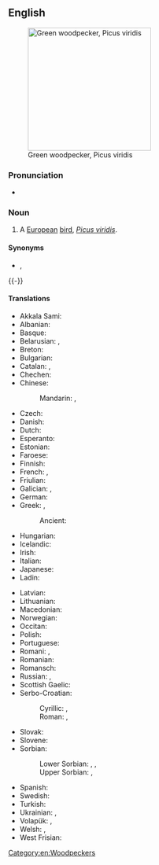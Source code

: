 ==English==
{{wikipedia}}
[[File:Picus_viridis_juv(ThKraft).jpg|thumb|250px|Green woodpecker, Picus viridis]]

===Pronunciation===
* {{a|US}} {{IPA|en|/ɡɹinˈwʊdpɛkə(ɹ)/}}

===Noun===
{{en-noun}}

# A [[European]] [[bird]], ''[[Picus viridis]]''.

====Synonyms====
* {{sense|Picus viridis}} {{l|en|popinjay}}, {{l|en|yaffle}}
{{-}}

====Translations====
{{trans-top|''Picus viridis''}}
* Akkala Sami: {{t|sia|ruonáčáihni}}
* Albanian: {{t|sq|qukapiku i gjelbër|?}}
* Basque: {{t|eu|okil berde}}
* Belarusian: {{t|be|зялёны дзя́цел|m}}, {{t|be|жаўна́|f}}
* Breton: {{t+|br|kazeg-koad|f}}
* Bulgarian: {{t|bg|зелен кълвач|m}}
* Catalan: {{t|ca|picot verd|m}}, {{t+|ca|fuster|m}}
* Chechen: {{t|ce|баьццара хенакӏур}}
* Chinese:
*: Mandarin: {{t|cmn|綠啄木鳥|sc=Hani}}, {{t|cmn|绿啄木鸟|tr=lǜ zhuómùniǎo|sc=Hani}}
* Czech: {{t+|cs|žluna zelená|f}}
* Danish: {{t+|da|grønspætte|c}}
* Dutch: {{t|nl|groene specht|m}}
* Esperanto: {{t|eo|verda pego}}
* Estonian: {{t|et|roherähn meltsas}}
* Faroese: {{t|fo|spónspæta|f}}
* Finnish: {{t+|fi|vihertikka}}
* French: {{t+|fr|pic vert|m}}, {{t+|fr|pivert|m}}
* Friulian: {{t|fur|pic vert|m}}
* Galician: {{t|gl|peto|m}}, {{t+|gl|peto verde|m}}
* German: {{t+|de|Grünspecht|m}}
* Greek: {{t|el|πρασινοτσικλιτάρα|f}}, {{t|el|πρασινοτσικλιτήρα|f}}
*: Ancient: {{t|grc|κελεός|m}}
* Hungarian: {{t|hu|zöld küllő}}
* Icelandic: {{t+|is|grænspæta|f}}
* Irish: {{t|ga|cnagaire glas|m}}
* Italian: {{t+|it|picchio verde|m}}
* Japanese: {{t|ja|ヨーロッパアオゲラ|tr=yōroppa aogera|sc=Jpan}}
* Ladin: {{t|lld|becalen vert|m}}
{{trans-mid}}
* Latvian: {{t|lv|zaļā dzilna|f}}
* Lithuanian: {{t|lt|žalioji meleta|f}}
* Macedonian: {{t|mk|зелен клукајдрвец|m}}
* Norwegian: {{t|no|grønnspett|m}}
* Occitan: {{t|oc|pic verd|m}}
* Polish: {{t+|pl|dzięcioł zielony|m}}
* Portuguese: {{t|pt|peto verde|m}}
* Romani: {{t|rom|charali-chuprtanka|f}}, {{t|rom|vunato-choportano|m}}
* Romanian: {{t|ro|ghionoaie verde|f}}
* Romansch: {{t|rm|pitgalain verd|m}}
* Russian: {{t|ru|зелёный дя́тел|m}}, {{t+|ru|желна́|f}}
* Scottish Gaelic: {{t|gd|cnag ghlas|f}}
* Serbo-Croatian:
*: Cyrillic: {{t|sh|зелена жуња|f}}, {{t|sh|зелена жуна|f}}
*: Roman: {{t|sh|zelena žunja|f}}, {{t+|sh|zelena žuna|f}}
* Slovak: {{t|sk|žlna zelená|f}}
* Slovene: {{t+|sl|zelena žolna|f}}
* Sorbian:
*: Lower Sorbian: {{t|dsb|žołma|f}}, {{t|dsb|zeleny źiśelc|m}}, {{t|dsb|zelena žołma|f}}
*: Upper Sorbian: {{t|hsb|žołma|f}}, {{t|hsb|zeleny dypornak|m}}
* Spanish: {{t|es|pito real|m}}
* Swedish: {{t+|sv|gröngöling|c}}
* Turkish: {{t+|tr|yeşil ağaçkakan}}
* Ukrainian: {{t|uk|зеле́ний дя́тел|m}}, {{t|uk|жовна́|f}}
* Volapük: {{qualifier|♂♀}} {{t|vo|grünapikit}}, {{qualifier|♂♀}} {{t|vo|pikit grünik}}
* Welsh: {{t|cy|cnocell werdd|f}}, {{t|cy|caseg wanwyn|f}}
* West Frisian: {{t|fy|griene spjocht|c}}
{{trans-bottom}}

[[Category:en:Woodpeckers]]